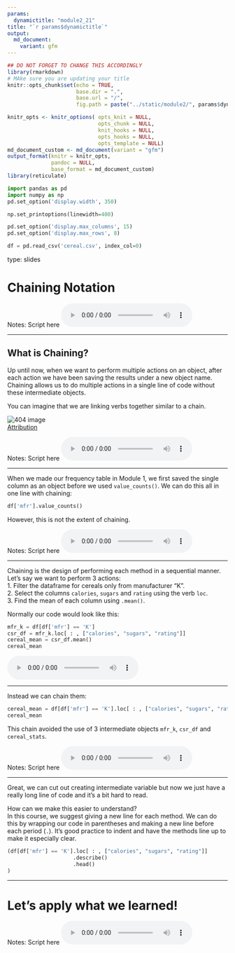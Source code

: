 ```yaml
---
params:
  dynamictitle: "module2_21"
title: "`r params$dynamictitle`"
output: 
  md_document:
    variant: gfm
---
```



```r
## DO NOT FORGET TO CHANGE THIS ACCORDINGLY 
library(rmarkdown)
# MAke sure you are updating your title 
knitr::opts_chunk$set(echo = TRUE,
                      base.dir = ".", 
                      base.url = "/",
                      fig.path = paste("../static/module2/", params$dynamictitle,"/", sep = ""))

knitr_opts <- knitr_options( opts_knit = NULL,
                             opts_chunk = NULL,
                             knit_hooks = NULL,
                             opts_hooks = NULL,
                             opts_template = NULL)
md_document_custom <- md_document(variant = "gfm")
output_format(knitr = knitr_opts,
              pandoc = NULL,
              base_format = md_document_custom)
library(reticulate)

```


```python
import pandas as pd
import numpy as np
pd.set_option('display.width', 350)

np.set_printoptions(linewidth=400)

pd.set_option('display.max_columns', 15)
pd.set_option('display.max_rows', 8)

df = pd.read_csv('cereal.csv', index_col=0)
```


type: slides

# Chaining Notation  

Notes: Script here
<html>
<audio controls >
  <source src="placeholder_audio.mp3" />
</audio></html>

---

## What is Chaining?

Up until now, when we want to perform multiple actions on an object, after each action we have been saving the results under a new object name. 
Chaining allows us to do multiple actions in a single line of code without these intermediate objects. 

You can imagine that we are linking verbs together similar to a chain. 

<img src='module2/chainsfinal.png'  alt="404 image" />     
[Attribution](https://unsplash.com/photos/42ui88Qrxhw)


Notes: Script here
<html>
<audio controls >
  <source src="placeholder_audio.mp3" />
</audio></html>

---

When we made our frequency table in Module 1, we first saved the single column as an object before we used `value_counts()`.
We can do this all in one line with chaining:

```python
df['mfr'].value_counts()
```

However, this is not the extent of chaining.


Notes: Script here
<html>
<audio controls >
  <source src="placeholder_audio.mp3" />
</audio></html>

---

Chaining is the design of performing each method in a sequential manner. 
Let's say we want to perform 3 actions:     
1. Filter the dataframe for cereals only from manufacturer "K".       
2. Select the columns `calories`, `sugars` and `rating` using the verb `loc`.       
3. Find the mean of each column using `.mean()`.     

Normally our code would look like this:
```python
mfr_k = df[df['mfr'] == 'K']
csr_df = mfr_k.loc[ : , ["calories", "sugars", "rating"]]
cereal_mean = csr_df.mean()
cereal_mean
```

<html>
<audio controls >
  <source src="placeholder_audio.mp3" />
</audio></html>

---

Instead we can chain them:
```python
cereal_mean = df[df['mfr'] == 'K'].loc[ : , ["calories", "sugars", "rating"]].mean()
cereal_mean
```

This chain avoided the use of 3 intermediate objects `mfr_k`, `csr_df` and `cereal_stats`. 

Notes: Script here
<html>
<audio controls >
  <source src="placeholder_audio.mp3" />
</audio></html>

---

Great, we can cut out creating intermediate variable but now we just have a really long line of code and it's a bit hard to read.

How can we make this easier to understand?     
In this course, we suggest giving a new line for each method.  We can do this by wrapping our code in parentheses and making a new line before each period (` . `).  It's good practice to indent and have the methods line up to make it especially clear. 

```python
(df[df['mfr'] == 'K'].loc[ : , ["calories", "sugars", "rating"]]
                     .describe()
                     .head()
)
```

---

# Let’s apply what we learned!

Notes: Script here
<html>
<audio controls >
  <source src="placeholder_audio.mp3" />
</audio></html>
